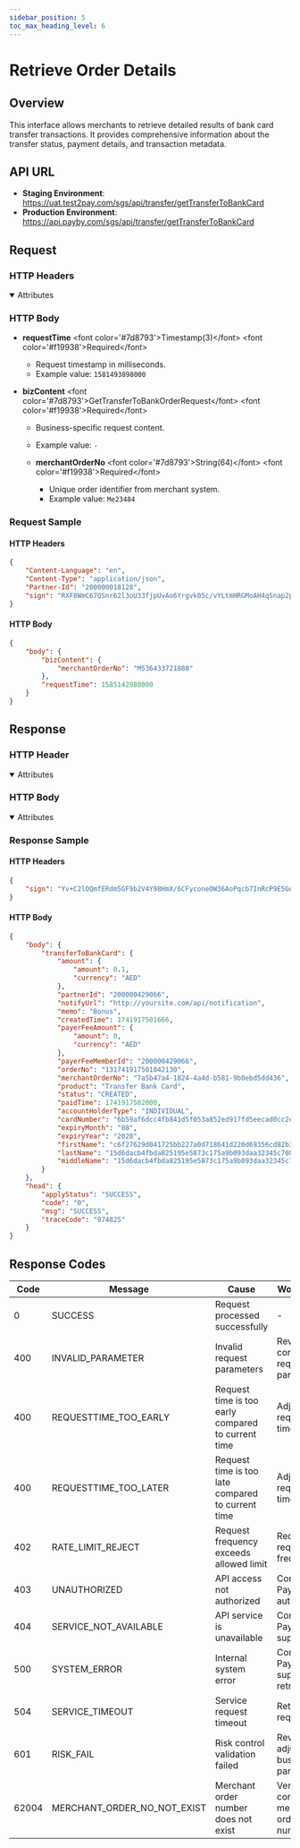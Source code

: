 ```yaml
---
sidebar_position: 5
toc_max_heading_level: 6
---
```



# Retrieve Order Details

## Overview

This interface allows merchants to retrieve detailed results of bank card transfer transactions. It provides comprehensive information about the transfer status, payment details, and transaction metadata.

## API URL

- **Staging Environment**: https://uat.test2pay.com/sgs/api/transfer/getTransferToBankCard
- **Production Environment**: https://api.payby.com/sgs/api/transfer/getTransferToBankCard

## Request

### HTTP Headers

  <details open={true}>
  <summary>Attributes</summary>
    <RequestHeader/>
  </details>                         

### HTTP Body

- **requestTime** &lt;font color='#7d8793'&gt;Timestamp(3)&lt;/font&gt; &lt;font color='#f19938'&gt;Required&lt;/font&gt;  
  - Request timestamp in milliseconds.  
  - Example value: `1581493898000`  

- **bizContent** &lt;font color='#7d8793'&gt;GetTransferToBankOrderRequest&lt;/font&gt; &lt;font color='#f19938'&gt;Required&lt;/font&gt;  
  - Business-specific request content.  
  - Example value: `-`  

  - **merchantOrderNo** &lt;font color='#7d8793'&gt;String(64)&lt;/font&gt; &lt;font color='#f19938'&gt;Required&lt;/font&gt;  
    - Unique order identifier from merchant system.  
    - Example value: `Me23484`  

### Request Sample

#### HTTP Headers

```json
{
    "Content-Language": "en",
    "Content-Type": "application/json",
    "Partner-Id": "200000018128",
    "sign": "RXF8WmC67QSnr62l3oU33fjpUvAo6Yrgvk05c/vYLtmHRGMoAH4qSnap2pto3mY7KgyP5wkNUsyQXJ/ZwbfccSONLb5zA7Z7q74IsOwdJw3BKXxVWr4tfjkA02Pfcp0cZWjE/Y8jTcbtgdc5VI90LNmkgPWbrSlDbNW8p3NlhnKg+Xfl95SgMBPF9afttsU/2a5jLnZXSVcXoSthxpJ6XkZwd45+jhOjBguT+IC8uLVSNRvwDisRGgf9PYv39OH6ITEhbY2sgjkdzBZBOZlt7awy2vkMEsePsuafwrNhuz7xzjj55PzNzk8+zCUu/791OhC/eFUyGimtDw5mX9cyQw=="
}
```

#### HTTP Body

```json
{
    "body": {
        "bizContent": {
            "merchantOrderNo": "M536433721888"
        },
        "requestTime": 1585142880000
    }
}
```

## Response

### HTTP Header

  <details open={true}>
  <summary>Attributes</summary>
    <ResponseHeader/>
  </details>

### HTTP Body

 <details open={true}>
  <summary>Attributes</summary>
    <TransferBankCardOrder/>
  </details>

### Response Sample

#### HTTP Headers

```json
{
    "sign": "Yv+C2lOQmfERdm5GF9b2V4Y98HmX/6CFyconeOW36AoPqcb7InRcP9E5GnvJLfMoCScuNP4FBdJ5tJpL0A7yPHUMfxARi05jFRSMG97JJazDbWTbRkNM1ZupmTubhUvxvRCgvJp1k0c5yrHph+F+++W5eYho92xnkNgd62BS27i0iDRGzGSmsaPpK7MFcdlvnbbnmDZZJ0LH6RhYiJLYKl+znllQx3jNfCRjV28o22FZ35Q43mZTsS4uAZWbZ/KfaqWoV3sN62Cjj8DSg3mD6GCGWSVbxLq58DUxAq+6GwJ7Gj0Dc9nMXP3gnFW7dodQ9AjL2iHnH6Zh1Pw2D5/ung=="
}
```

#### HTTP Body

```json
{
    "body": {
        "transferToBankCard": {
            "amount": {
                "amount": 0.1,
                "currency": "AED"
            },
            "partnerId": "200000429066",
            "notifyUrl": "http://yoursite.com/api/notification",
            "memo": "Bonus",
            "createdTime": 1741917501666,
            "payerFeeAmount": {
                "amount": 0,
                "currency": "AED"
            },
            "payerFeeMemberId": "200000429066",
            "orderNo": "131741917501042130",
            "merchantOrderNo": "7a5b47a4-1824-4a4d-b581-9b0ebd5dd436",
            "product": "Transfer Bank Card",
            "status": "CREATED",
            "paidTime": 1741917502000,
            "accountHolderType": "INDIVIDUAL",
            "cardNumber": "6b59af6dcc4fb841d5f053a852ed917fd5eecad0cc2c3e3507540c065f520a4c",
            "expiryMonth": "08",
            "expiryYear": "2028",
            "firstName": "c6f27629d041725bb227a0d718641d220d69356cd82b3b7230f1d0dff950de5f",
            "lastName": "15d6dacb4fbda825195e5873c175a9b093daa32345c708ac18411365f6fc6038",
            "middleName": "15d6dacb4fbda825195e5873c175a9b093daa32345c708ac18411365f6fc6038"
        }
    },
    "head": {
        "applyStatus": "SUCCESS",
        "code": "0",
        "msg": "SUCCESS",
        "traceCode": "974825"
    }
}
```

## Response Codes

| Code  | Message                     | Cause                                              | Workaround                               |
| ----- | --------------------------- | -------------------------------------------------- | ---------------------------------------- |
| 0     | SUCCESS                     | Request processed successfully                     | -                                        |
| 400   | INVALID_PARAMETER           | Invalid request parameters                         | Review and correct request parameters    |
| 400   | REQUESTTIME_TOO_EARLY       | Request time is too early compared to current time | Adjust request timestamp                 |
| 400   | REQUESTTIME_TOO_LATER       | Request time is too late compared to current time  | Adjust request timestamp                 |
| 402   | RATE_LIMIT_REJECT           | Request frequency exceeds allowed limit            | Reduce request frequency                 |
| 403   | UNAUTHORIZED                | API access not authorized                          | Contact PayBy for authorization          |
| 404   | SERVICE_NOT_AVAILABLE       | API service is unavailable                         | Contact PayBy support                    |
| 500   | SYSTEM_ERROR                | Internal system error                              | Contact PayBy support and retry later    |
| 504   | SERVICE_TIMEOUT             | Service request timeout                            | Retry the request                        |
| 601   | RISK_FAIL                   | Risk control validation failed                     | Review and adjust business parameters    |
| 62004 | MERCHANT_ORDER_NO_NOT_EXIST | Merchant order number does not exist               | Verify and correct merchant order number |

